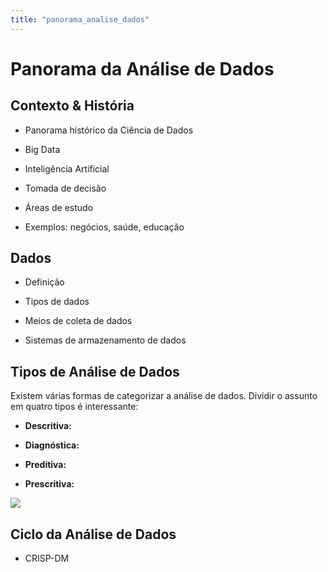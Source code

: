 ```yaml
---
title: "panorama_analise_dados"
---
```


# Panorama da Análise de Dados

## Contexto & História

-   Panorama histórico da Ciência de Dados

-   Big Data

-   Inteligência Artificial

-   Tomada de decisão

-   Áreas de estudo

-   Exemplos: negócios, saúde, educação

## Dados

-   Definição

-   Tipos de dados

-   Meios de coleta de dados

-   Sistemas de armazenamento de dados

## Tipos de Análise de Dados

Existem várias formas de categorizar a análise de dados. Dividir o assunto em quatro tipos é interessante:

-   **Descritiva:**

-   **Diagnóstica:**

-   **Preditiva:**

-   **Prescritiva:**

![](imagens/tipos_analise_dados.png)

## Ciclo da Análise de Dados

-   CRISP-DM

